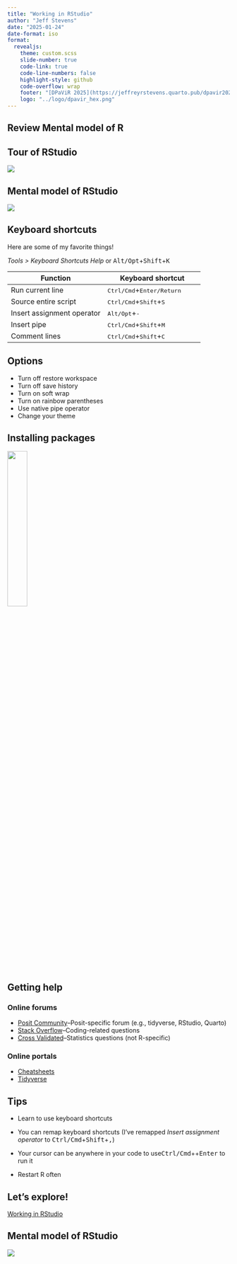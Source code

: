 ```yaml
---
title: "Working in RStudio"
author: "Jeff Stevens"
date: "2025-01-24"
date-format: iso
format:
  revealjs: 
    theme: custom.scss
    slide-number: true
    code-link: true
    code-line-numbers: false
    highlight-style: github
    code-overflow: wrap
    footer: "[DPaViR 2025](https://jeffreyrstevens.quarto.pub/dpavir2025)"
    logo: "../logo/dpavir_hex.png"
---
```


## Review Mental model of R {background-image="../images/mentalmodel_r.png" background-size="95%"}


## Tour of RStudio

![](../images/rstudio_ide.png){fig-align="center"}


## Mental model of RStudio

![](../images/mentalmodel_rstudio.png){fig-align="center"}


## Keyboard shortcuts

Here are some of my favorite things!

_Tools > Keyboard Shortcuts Help_ or <kbd>Alt/Opt</kbd>+<kbd>Shift</kbd>+<kbd>K</kbd>

| Function | Keyboard shortcut |
| ----------------- | ----------------- |
| Run current line | <kbd>Ctrl/Cmd</kbd>+<kbd>Enter/Return</kbd>|
| Source entire script | <kbd>Ctrl/Cmd</kbd>+<kbd>Shift</kbd>+<kbd>S</kbd>|
| Insert assignment operator | <kbd>Alt/Opt</kbd>+<kbd>-</kbd> |
| Insert pipe | <kbd>Ctrl/Cmd</kbd>+<kbd>Shift</kbd>+<kbd>M</kbd>|
| Comment lines | <kbd>Ctrl/Cmd</kbd>+<kbd>Shift</kbd>+<kbd>C</kbd>|


## Options

* Turn off restore workspace
* Turn off save history
* Turn on soft wrap
* Turn on rainbow parentheses
* Use native pipe operator
* Change your theme


## Installing packages

[![](../images/reprex_hex.png){width="30%" height="30%" fig-align="center"}](https://reprex.tidyverse.org/){target="_blank"}


## Getting help

### Online forums

* [Posit Community](https://forum.posit.co/){target="_blank"}--Posit-specific forum (e.g., tidyverse, RStudio, Quarto)
* [Stack Overflow](https://stackoverflow.com){target="_blank"}--Coding-related questions 
* [Cross Validated](https://stats.stackexchange.com/){target="_blank"}--Statistics questions (not R-specific)

### Online portals

* [Cheatsheets](https://posit.co/resources/cheatsheets/){target="_blank"}
* [Tidyverse](https://www.tidyverse.org/){target="_blank"}


## Tips

* Learn to use keyboard shortcuts

* You can remap keyboard shortcuts (I've remapped *Insert assignment operator* to <kbd>Ctrl/Cmd</kbd>+<kbd>Shift</kbd>+<kbd>,</kbd>)

* Your cursor can be anywhere in your code to use<kbd>Ctrl/Cmd</kbd>++<kbd>Enter</kbd> to run it

* Restart R often


## Let's explore!

[Working in RStudio](../code/02_rstudio.html)

## Mental model of RStudio

![](../images/mentalmodel_rstudio.png){fig-align="center"}

